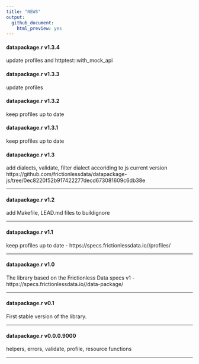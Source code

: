 ```yaml
---
title: "NEWS"
output: 
  github_document:
    html_preview: yes
---
```

#### datapackage.r v1.3.4

update profiles and httptest::with_mock_api

#### datapackage.r v1.3.3

update profiles

#### datapackage.r v1.3.2

keep profiles up to date

#### datapackage.r v1.3.1

keep profiles up to date

#### datapackage.r v1.3

add dialects, validate, filter dialect accoriding to js current version https://github.com/frictionlessdata/datapackage-js/tree/0ec8220f52b917422277decd673081609c6db38e

----------------------------------------------------------------

#### datapackage.r v1.2

add Makefile, LEAD.md files to buildignore

----------------------------------------------------------------

#### datapackage.r v1.1

keep profiles up to date  - https://specs.frictionlessdata.io//profiles/

----------------------------------------------------------------

#### datapackage.r v1.0

The library based on the Frictionless Data specs v1 - https://specs.frictionlessdata.io//data-package/

----------------------------------------------------------------

#### datapackage.r v0.1

First stable version of the library.

----------------------------------------------------------------

#### datapackage.r v0.0.0.9000

helpers, errors, validate, profile, resource functions

----------------------------------------------------------------